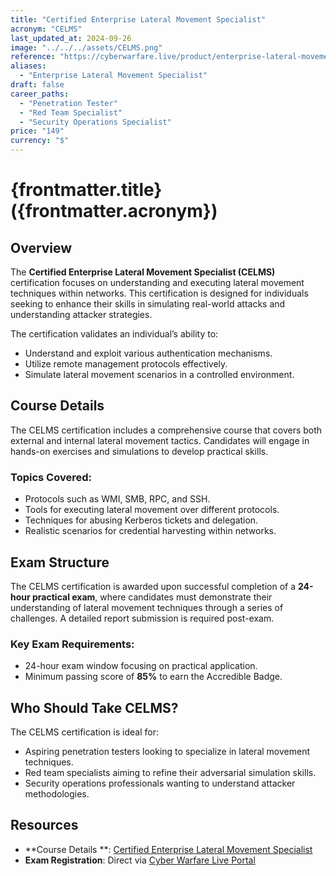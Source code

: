 ```yaml
---
title: "Certified Enterprise Lateral Movement Specialist"
acronym: "CELMS"
last_updated_at: 2024-09-26
image: "../../../assets/CELMS.png"
reference: "https://cyberwarfare.live/product/enterprise-lateral-movement-specialist/"
aliases:
  - "Enterprise Lateral Movement Specialist"
draft: false
career_paths:
  - "Penetration Tester"
  - "Red Team Specialist"
  - "Security Operations Specialist"
price: "149"
currency: "$"
---
```


# {frontmatter.title} ({frontmatter.acronym})

## Overview

The **Certified Enterprise Lateral Movement Specialist (CELMS)** certification focuses on understanding and executing
lateral movement techniques within networks. This certification is designed for individuals seeking to enhance their
skills in simulating real-world attacks and understanding attacker strategies.

The certification validates an individual’s ability to:

- Understand and exploit various authentication mechanisms.
- Utilize remote management protocols effectively.
- Simulate lateral movement scenarios in a controlled environment.

## Course Details

The CELMS certification includes a comprehensive course that covers both external and internal lateral movement tactics.
Candidates will engage in hands-on exercises and simulations to develop practical skills.

### Topics Covered:

- Protocols such as WMI, SMB, RPC, and SSH.
- Tools for executing lateral movement over different protocols.
- Techniques for abusing Kerberos tickets and delegation.
- Realistic scenarios for credential harvesting within networks.

## Exam Structure

The CELMS certification is awarded upon successful completion of a **24-hour practical exam**, where candidates must
demonstrate their understanding of lateral movement techniques through a series of challenges. A detailed report
submission is required post-exam.

### Key Exam Requirements:

- 24-hour exam window focusing on practical application.
- Minimum passing score of **85%** to earn the Accredible Badge.

## Who Should Take CELMS?

The CELMS certification is ideal for:

- Aspiring penetration testers looking to specialize in lateral movement techniques.
- Red team specialists aiming to refine their adversarial simulation skills.
- Security operations professionals wanting to understand attacker methodologies.

## Resources

- **Course Details
  **: [Certified Enterprise Lateral Movement Specialist](https://cyberwarfare.live/product/enterprise-lateral-movement-specialist/)
- **Exam Registration**: Direct via [Cyber Warfare Live Portal](https://cyberwarfare.live/)